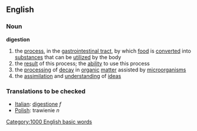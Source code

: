 ==English==
===Noun===
{{wikipedia}}
'''digestion'''
# the [[process]], in the [[gastrointestinal  tract]], by which [[food]] is [[convert]]ed into [[substance]]s that can be [[utilize]]d by the body
# the [[result]] of this process; the [[ability]] to use this process
# the [[processing]] of [[decay]] in [[organic]] [[matter]] assisted by [[microorganism]]s
# the [[assimilation]] and [[understanding]] of [[idea]]s


=== Translations to be checked ===
*[[Italian]]: [[digestione]] ''f''
*[[Polish]]: trawienie ''n''
[[Category:1000 English basic words]]